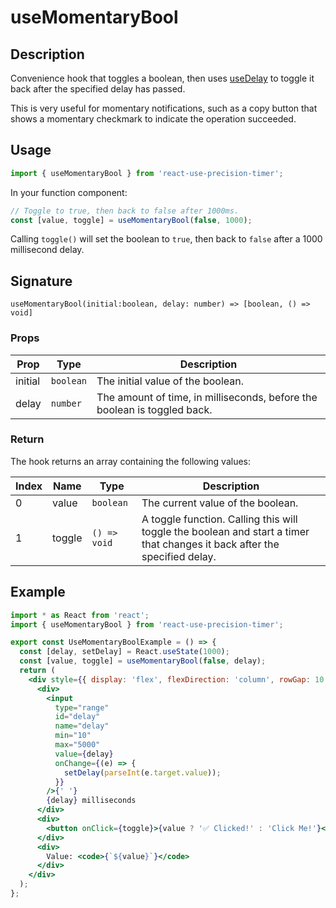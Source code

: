 
<Meta title="Docs/useMomentaryBool" />

<h1>useMomentaryBool</h1>

## Description

Convenience hook that toggles a boolean, then uses [useDelay](https://justinmahar.github.io/react-use-precision-timer/?path=/story/docs-usetimer--docs) to toggle it back after the specified delay has passed.

This is very useful for momentary notifications, such as a copy button that shows a momentary checkmark to indicate the operation succeeded.

## Usage

```jsx
import { useMomentaryBool } from 'react-use-precision-timer';
```

In your function component:

```jsx
// Toggle to true, then back to false after 1000ms.
const [value, toggle] = useMomentaryBool(false, 1000);
```

Calling `toggle()` will set the boolean to `true`, then back to `false` after a 1000 millisecond delay.

## Signature

`useMomentaryBool(initial:boolean, delay: number) => [boolean, () => void]`

### Props

| Prop    | Type      | Description                                                              |
| ------- | --------- | ------------------------------------------------------------------------ |
| initial | `boolean` | The initial value of the boolean.                                        |
| delay   | `number`  | The amount of time, in milliseconds, before the boolean is toggled back. |

### Return

The hook returns an array containing the following values:

| Index | Name   | Type         | Description                                                                                                               |
| ----- | ------ | ------------ | ------------------------------------------------------------------------------------------------------------------------- |
| 0     | value  | `boolean`    | The current value of the boolean.                                                                                         |
| 1     | toggle | `() => void` | A toggle function. Calling this will toggle the boolean and start a timer that changes it back after the specified delay. |

## Example

<div style={{ border: 'solid 2px #67788a', padding: '20px' }}>
  <UseMomentaryBoolExample />
</div>

```jsx
import * as React from 'react';
import { useMomentaryBool } from 'react-use-precision-timer';

export const UseMomentaryBoolExample = () => {
  const [delay, setDelay] = React.useState(1000);
  const [value, toggle] = useMomentaryBool(false, delay);
  return (
    <div style={{ display: 'flex', flexDirection: 'column', rowGap: 10 }}>
      <div>
        <input
          type="range"
          id="delay"
          name="delay"
          min="10"
          max="5000"
          value={delay}
          onChange={(e) => {
            setDelay(parseInt(e.target.value));
          }}
        />{' '}
        {delay} milliseconds
      </div>
      <div>
        <button onClick={toggle}>{value ? '✅ Clicked!' : 'Click Me!'}</button>
      </div>
      <div>
        Value: <code>{`${value}`}</code>
      </div>
    </div>
  );
};
```
